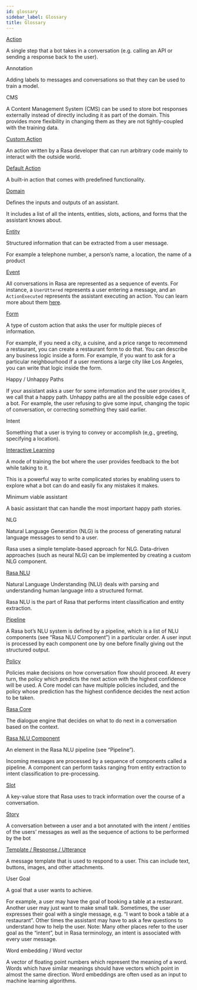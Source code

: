 ```yaml
---
id: glossary
sidebar_label: Glossary
title: Glossary
---
```


[Action](/docs/core/actions)

  A single step that a bot takes in a conversation (e.g. calling an API or sending a response back to the user).

Annotation

  Adding labels to messages and conversations so that they can be used to train a model.

CMS

  A Content Management System (CMS) can be used to store bot responses externally instead of directly including it as part of the domain.  This provides more flexibility in changing them as they are not tightly-coupled with the training data.

[Custom Action](/docs/core/actions#custom-actions)

  An action written by a Rasa developer that can run arbitrary code mainly to interact with the outside world.

[Default Action](/docs/core/actions#default-actions)

  A built-in action that comes with predefined functionality.

[Domain](/docs/core/domains)

  Defines the inputs and outputs of an assistant.

  It includes a list of all the intents, entities, slots, actions, and forms that the assistant knows about.

[Entity](/docs/nlu/entity-extraction)

  Structured information that can be extracted from a user message.

  For example a telephone number, a person’s name, a location, the name of a product

[Event](/docs/api/events)

  All conversations in Rasa are represented as a sequence of events. For instance, a `UserUttered` represents a user entering a message, and an `ActionExecuted` represents the assistant executing an action. You can learn more about them [here](/docs/api/events).

[Form](/docs/core/forms)

  A type of custom action that asks the user for multiple pieces of information.

  For example, if you need a city, a cuisine, and a price range to recommend a restaurant, you can create  a restaurant form to do that. You can describe any business logic inside a form. For example, if you want to ask for a particular neighbourhood if a user mentions a large city like Los Angeles, you can write that logic inside the form.

Happy / Unhappy Paths

  If your assistant asks a user for some information and the user provides it, we call that a happy path. Unhappy paths are all the possible edge cases of a bot. For example, the user refusing to give some input, changing the topic of conversation, or correcting something they said earlier.

Intent

  Something that a user is trying to convey or accomplish (e,g., greeting, specifying a location).

[Interactive Learning](/docs/core/interactive-learning)

  A mode of training the bot where the user provides feedback to the bot while talking to it.

  This is a powerful way to write complicated stories by enabling users to explore what a bot can do and easily fix any mistakes it makes.

Minimum viable assistant

  A basic assistant that can handle the most important happy path stories.

NLG

  Natural Language Generation (NLG) is the process of generating natural language messages to send to a user.

  Rasa uses a simple template-based approach for NLG. Data-driven approaches (such as neural NLG) can be implemented by creating a custom NLG component.

[Rasa NLU](/docs/nlu/about#about-rasa-nlu)

  Natural Language Understanding (NLU) deals with parsing and understanding human language into a structured format.

  Rasa NLU is the part of Rasa that performs intent classification and entity extraction.

[Pipeline](/docs/nlu/choosing-a-pipeline)

  A Rasa bot’s NLU system is defined by a pipeline, which is a list of NLU components (see “Rasa NLU Component”) in a particular order. A user input is processed by each component one by one before finally giving out the structured output.

[Policy](/docs/core/policies)

  Policies make decisions on how conversation flow should proceed. At every turn, the policy which predicts the next action with the highest confidence will be used.  A Core model can have multiple policies included, and the policy whose prediction has the highest confidence decides the next action to be taken.

[Rasa Core](/docs/core/about#about-rasa-core)

  The dialogue engine that decides on what to do next in a conversation based on the context.

[Rasa NLU Component](/docs/nlu/components)

  An element in the Rasa NLU pipeline (see “Pipeline”).

  Incoming messages are processed by a sequence of components called a pipeline. A component can perform tasks ranging from entity extraction to intent classification to pre-processing.

[Slot](/docs/core/slots)

  A key-value store that Rasa uses to track information over the course of a conversation.

[Story](/docs/core/stories)

  A conversation between a user and a bot annotated with the intent / entities of the users’ messages as well as the sequence of actions to be performed by the bot

[Template / Response / Utterance](/docs/core/responses)

  A message template that is used to respond to a user. This can include text, buttons, images, and other attachments.

User Goal

  A goal that a user wants to achieve.

  For example, a user may have the goal of booking a table at a restaurant. Another user may just want to make small talk.  Sometimes, the user expresses their goal with a single message, e.g. “I want to book a table at a restaurant”. Other times the assistant may have to ask a few questions to understand how to help the user.  Note: Many other places refer to the user goal as the “intent”, but in Rasa terminology, an intent is associated with every user message.

Word embedding / Word vector

  A vector of floating point numbers which represent the meaning of a word. Words which have similar meanings should have vectors which point in almost the same direction.  Word embeddings are often used as an input to machine learning algorithms.

